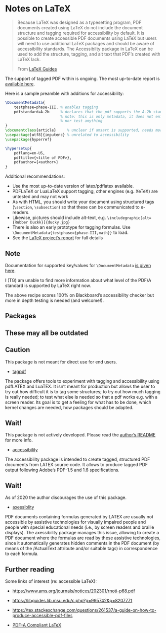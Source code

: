 # Notes on LaTeX

> Because LaTeX was designed as a typesetting program, PDF documents created using LaTeX do not include the document structure and tagging required for accessibility by default. It is possible to create accessible PDF documents using LaTeX but users will need to use additional LaTeX packages and should be aware of accessibility standards. The Accessibilty package in LaTeX can be used to add the structure, tagging, and alt text that PDF's created with LaTeX lack.
>
> From [LaTeX Guides](https://libguides.lib.msu.edu/c.php?g=995742&p=8207771)

The support of tagged PDF within \LaTeX is ongoing. The most up-to-date report is [available here][1].

Here is a sample preamble with additions for accessibility:
```tex
\DocumentMetadata{
    testphase=phase-III, % enables tagging
    pdfstandard=A-2b     % declares that the pdf supports the A-2b standard
                         % note: this is only metadata, it does not enforce
                         % nor test anything
}
\documentclass{article}     % unclear if amsart is supported, needs more testing
\usepackage[utf8]{inputenc} % unrelated to accessibility
\usepackage{hyperref}

\hypersetup{
    pdflang=en-US,
    pdftitle={<title of PDF>},
    pdfauthor={<author>}
}
```

Additional recommendations:

* Use the most up-to-date version of latex/pdflatex available.
* PDFLaTeX or LuaLaTeX support tagging, other engines (e.g. XeTeX) are untested and may not work
* As with HTML, you should write your document using structured tags (`\section`, `\subsection`) so that these can be communicated to e-readers.
* Likewise, pictures should include alt-text, e.g. `\includegraphic[alt={Rubber Duckk}]{ducky.jpg}`
* There is also an early prototype for tagging formulas. Use `\DocumentMetadata{testphase={phase-III,math}}` to load.
* See the [LaTeX project's report][1] for full details

::: {.callout-note}
## Note
Documentation for supported key/values for `\DocumentMetadata` [is given here](https://texdoc.org/serve/documentmetadata-support/0).

I (TG) am unable to find more information about what level of the PDF/A standard is supported by LaTeX right now.

The above recipe scores 100% on Blackboard's accessibility checker but more in depth testing is needed (and welcome!).
:::


## Packages

::: {.callout-note}
## These may all be outdated

:::

::: {.callout-note}
## Caution
This package is not meant for direct use for end users.
:::

* [tagpdf](https://ctan.org/pkg/tagpdf?lang=en)


The package offers tools to experiment with tagging and accessibility using pdfLATEX and LuaTEX. It isn’t meant for production but allows the user to try out how difficult it is to tag some structures; to try out how much tagging is really needed; to test what else is needed so that a pdf works e.g. with a screen reader. Its goal is to get a feeling for what has to be done, which kernel changes are needed, how packages should be adapted.

::: {.callout-note}
## Wait!

This package is not actively developed. Please read the [author's README](https://github.com/AndyClifton/accessibility) for more info.
:::

* [accessibility](https://ctan.org/pkg/accessibility?lang=en)

The accessibility package is intended to create tagged, structured PDF documents from LATEX source code. It allows to produce tagged PDF output following Adobe’s PDF-1.5 and 1.6 specifications.

::: {.callout-note}
## Wait!

As of 2020 the author discourages the use of this package.

:::


* [axessiblity](https://ctan.org/pkg/axessibility?lang=en)

PDF documents containing formulas generated by LATEX are usually not accessible by assistive technologies for visually impaired people and people with special educational needs (i.e., by screen readers and braille displays). The axessibility package manages this issue, allowing to create a PDF document where the formulas are read by these assistive technologies, since it automatically generates hidden comments in the PDF document (by means of the /ActualText attribute and/or suitable tags) in correspondence to each formula.

## Further reading

Some links of interest (re: accessible LaTeX):

* [https://www.ams.org/journals/notices/202301/rnoti-p68.pdf](https://www.ams.org/journals/notices/202301/rnoti-p68.pdf)

* [https://libguides.lib.msu.edu/c.php?g=995742&p=8207771](https://libguides.lib.msu.edu/c.php?g=995742&p=8207771)

* [https://tex.stackexchange.com/questions/261537/a-guide-on-how-to-produce-accessible-pdf-files](https://tex.stackexchange.com/questions/261537/a-guide-on-how-to-produce-accessible-pdf-files)

* [PDF-A Compliant LaTeX](https://shen.hong.io/reproducible-pdfa-compliant-latex/)

[1]: https://www.latex-project.org/publications/2023-UFi-FMi-TUG-tb137fischer-tagging23.pdf

